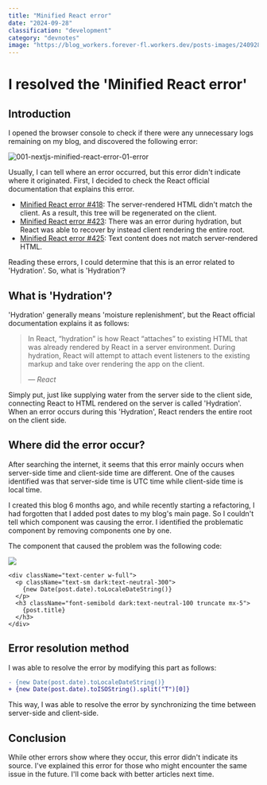 ```yaml
---
title: "Minified React error"
date: "2024-09-28"
classification: "development"
category: "devnotes"
image: "https://blog_workers.forever-fl.workers.dev/posts-images/240928-01.webp"
---
```


# I resolved the 'Minified React error'

## Introduction

I opened the browser console to check if there were any unnecessary logs remaining on my blog, and discovered the following error:

![001-nextjs-minified-react-error-01-error](https://blog_workers.forever-fl.workers.dev/posts-images/240928-01.webp)

Usually, I can tell where an error occurred, but this error didn't indicate where it originated. First, I decided to check the React official documentation that explains this error.

- [Minified React error #418](https://react.dev/errors/418): The server-rendered HTML didn't match the client. As a result, this tree will be regenerated on the client.
- [Minified React error #423](https://react.dev/errors/423): There was an error during hydration, but React was able to recover by instead client rendering the entire root.
- [Minified React error #425](https://react.dev/errors/425): Text content does not match server-rendered HTML.

Reading these errors, I could determine that this is an error related to 'Hydration'. So, what is 'Hydration'?

## What is 'Hydration'?

'Hydration' generally means 'moisture replenishment', but the React official documentation explains it as follows:

> In React, “hydration” is how React “attaches” to existing HTML that was already rendered by React in a server environment. During hydration, React will attempt to attach event listeners to the existing markup and take over rendering the app on the client.
>
> <cite>— React</cite>

Simply put, just like supplying water from the server side to the client side, connecting React to HTML rendered on the server is called 'Hydration'. When an error occurs during this 'Hydration', React renders the entire root on the client side.

## Where did the error occur?

After searching the internet, it seems that this error mainly occurs when server-side time and client-side time are different. One of the causes identified was that server-side time is UTC time while client-side time is local time.

I created this blog 6 months ago, and while recently starting a refactoring, I had forgotten that I added post dates to my blog's main page. So I couldn't tell which component was causing the error. I identified the problematic component by removing components one by one.

The component that caused the problem was the following code:

![](https://blog_workers.forever-fl.workers.dev/posts-images/240928-02.webp)

```tsx title="AllCategory.tsx" showLineNumbers
<div className="text-center w-full">
  <p className="text-sm dark:text-neutral-300">
    {new Date(post.date).toLocaleDateString()}
  </p>
  <h3 className="font-semibold dark:text-neutral-100 truncate mx-5">
    {post.title}
  </h3>
</div>
```

## Error resolution method

I was able to resolve the error by modifying this part as follows:

```diff title="AllCategory.tsx"
- {new Date(post.date).toLocaleDateString()}
+ {new Date(post.date).toISOString().split("T")[0]}
```

This way, I was able to resolve the error by synchronizing the time between server-side and client-side.

## Conclusion

While other errors show where they occur, this error didn't indicate its source. I've explained this error for those who might encounter the same issue in the future. I'll come back with better articles next time.